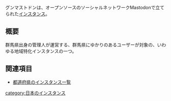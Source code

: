 {{Infobox instance
| Name          = グンマストドン
| Image         = [[ファイル:Gunmastodon.png|300px|グンマストドン]]
| Domain        = https://gunmastodon.com
| Admin         = [https://gunmastodon.com/@lisboa リスボア✅]
| Country       = 日本
| Start         = 2017年4月18日
| Kifu          = 
| Alias         = 
}}グンマストドンは、オープンソースのソーシャルネットワークMastodonで立てられた[[インスタンス]]。

== 概要 ==
群馬県出身の管理人が運営する、群馬県にゆかりのあるユーザーが対象の、いわゆる地域特化インスタンスの一つ。

== 関連項目 ==
* [[都道府県のインスタンス一覧]]

{{DEFAULTSORT:くんますととん}}
[[category:日本のインスタンス]]